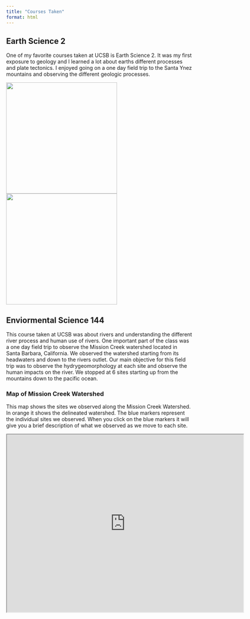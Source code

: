 ```yaml
---
title: "Courses Taken"
format: html
---
```


## Earth Science 2

One of my favorite courses taken at UCSB is Earth Science 2. It was my first exposure to geology and I learned a lot about earths different processes and plate tectonics. I enjoyed going on a one day field trip to the Santa Ynez mountains and observing the different geologic processes.

::: {layout="[[1,2]]" gap="10px" layout-align="center"}
![](media/Santa_Ynez_1.jpg){style="width:300px; height:300px;"}
![](media/Santa_Ynez_2.jpg){style="width:300px; height:300px;"}
:::

##  Enviormental Science 144
This course taken at UCSB was about rivers and understanding the different river process and human use of rivers. One important part of the class was a one day field trip to observe the Mission Creek watershed located in Santa Barbara, California. We observed the watershed starting from its headwaters and down to the rivers outlet. Our main objective for this field trip was to observe the hydrygeomorphology at each site and observe the human impacts on the river. We stopped at 6 sites starting up from the mountains down to the pacific ocean.

### Map of Mission Creek Watershed
This map shows the sites we observed along the Mission Creek Watershed. In orange it shows the delineated watershed. The blue markers represent the individual sites we observed. When you click on the blue markers it will give you a brief description of what we observed as we move to each site.

<iframe src="https://www.google.com/maps/d/u/0/embed?mid=100mdI47ok1B-40-6V60RdEW-OJ1WLng&ehbc=2E312F" width="640" height="480"></iframe>


